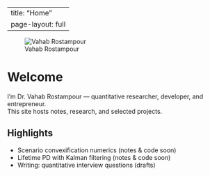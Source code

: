 

---
title: "Home"
page-layout: full
---

::: {.hero}
![Vahab Rostampour](img/profile.jpg){.avatar fig-cap="" fig-alt="Vahab Rostampour"}

# Welcome

I’m Dr. Vahab Rostampour — quantitative researcher, developer, and entrepreneur.  
This site hosts notes, research, and selected projects.
:::


## Highlights
- Scenario convexification numerics (notes & code soon)
- Lifetime PD with Kalman filtering (notes & code soon)
- Writing: quantitative interview questions (drafts)
